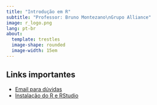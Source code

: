 ```yaml
---
title: "Introdução em R"
subtitle: "Professor: Bruno Montezano\nGrupo Alliance"
image: r_logo.png
lang: pt-br
about: 
  template: trestles
  image-shape: rounded
  image-width: 15em
---
```


## Links importantes

* [Email para dúvidas](mailto:brunodoyt@gmail.com)
* [Instalação do R e RStudio](instalacao.html)